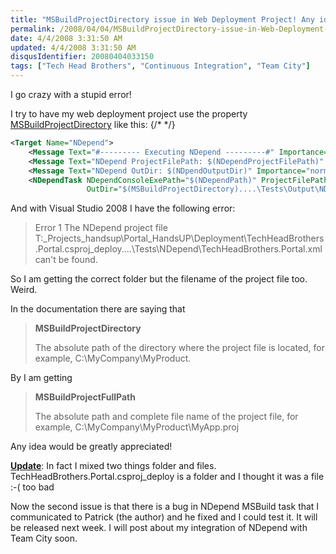 ```yaml
---
title: "MSBuildProjectDirectory issue in Web Deployment Project! Any idea Welcomed!"
permalink: /2008/04/04/MSBuildProjectDirectory-issue-in-Web-Deployment-Project!-Any-idea-Welcomed!/
date: 4/4/2008 3:31:50 AM
updated: 4/4/2008 3:31:50 AM
disqusIdentifier: 20080404033150
tags: ["Tech Head Brothers", "Continuous Integration", "Team City"]
---
```

I go crazy with a stupid error!

I try to have my web deployment project use the property [MSBuildProjectDirectory](http://msdn2.microsoft.com/en-us/ms164309.aspx) like this:
{/* <!-- more --> */}

```xml
<Target Name="NDepend">
    <Message Text="#--------- Executing NDepend ---------#" Importance="normal"/>
    <Message Text="NDepend ProjectFilePath: $(NDependProjectFilePath)" Importance="normal"/>
    <Message Text="NDepend OutDir: $(NDpendOutputDir)" Importance="normal"/>
    <NDependTask NDependConsoleExePath="$(NDependPath)" ProjectFilePath="$(MSBuildProjectDirectory)....\Tests\NDepend\TechHeadBrothers.Portal.xml"
                 OutDir="$(MSBuildProjectDirectory)....\Tests\Output\NDependOut" />
```

And with Visual Studio 2008 I have the following error:

> Error 1 The NDepend project file T:\_Projects\_handsup\Portal_HandsUP\Deployment\TechHeadBrothers.Portal.csproj_deploy..\..\Tests\NDepend\TechHeadBrothers.Portal.xml can't be found. 

So I am getting the correct folder but the filename of the project file too. Weird.

In the documentation there are saying that 

> **MSBuildProjectDirectory**
> 
> The absolute path of the directory where the project file is located, for example, C:\MyCompany\MyProduct.

By I am getting

> **MSBuildProjectFullPath**
> 
> The absolute path and complete file name of the project file, for example, C:\MyCompany\MyProduct\MyApp.proj

Any idea would be greatly appreciated!

**<u>Update</u>**: In fact I mixed two things folder and files. TechHeadBrothers.Portal.csproj_deploy is a folder and I thought it was a file :-( too bad

Now the second issue is that there is a bug in NDepend MSBuild task that I communicated to Patrick (the author) and he fixed and I could test it. It will be released next week. I will post about my integration of NDepend with Team City soon.
